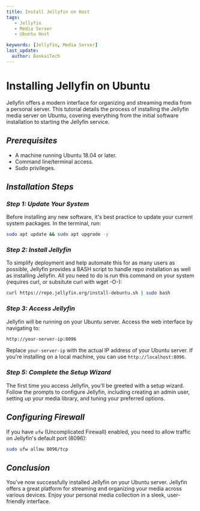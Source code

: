 ```yaml
---
title: Install Jellyfin on Host
tags:
   - Jellyfin
   - Media Server
   - Ubuntu Host

keywords: [Jellyfin, Media Server]
last_update:
  author: BankaiTech
---
```



# **Installing Jellyfin on Ubuntu**

Jellyfin offers a modern interface for organizing and streaming media from a personal server. This tutorial details the process of installing the Jellyfin media server on Ubuntu, covering everything from the initial software installation to starting the Jellyfin service.

## ***Prerequisites***

- A machine running Ubuntu 18.04 or later.
- Command line/terminal access.
- Sudo privileges.

## ***Installation Steps***

### *Step 1: Update Your System*

Before installing any new software, it's best practice to update your current system packages. In the terminal, run:

```bash
sudo apt update && sudo apt upgrade -y
```

### *Step 2: Install Jellyfin*

To simplify deployment and help automate this for as many users as possible, Jellyfin provides a BASH script to handle repo installation as well as installing Jellyfin. All you need to do is run this command on your system (requires curl, or subsitute curl with wget -O-):

```bash
curl https://repo.jellyfin.org/install-debuntu.sh | sudo bash
```

### *Step 3: Access Jellyfin*

Jellyfin will be running on your Ubuntu server. Access the web interface by navigating to:

```bash
http://your-server-ip:8096
```

Replace `your-server-ip` with the actual IP address of your Ubuntu server. If you're installing on a local machine, you can use `http://localhost:8096`.

### *Step 5: Complete the Setup Wizard*

The first time you access Jellyfin, you'll be greeted with a setup wizard. Follow the prompts to configure Jellyfin, including creating an admin user, setting up your media library, and tuning your preferred options.

## ***Configuring Firewall***

If you have `ufw` (Uncomplicated Firewall) enabled, you need to allow traffic on Jellyfin's default port (8096):

```bash
sudo ufw allow 8096/tcp
```

## ***Conclusion***

You've now successfully installed Jellyfin on your Ubuntu server. Jellyfin offers a great platform for streaming and organizing your media across various devices. Enjoy your personal media collection in a sleek, user-friendly interface.

<BuyMeACoffeeButton />
